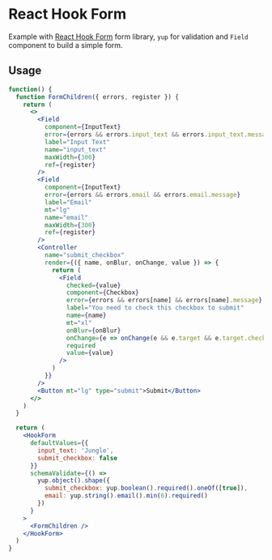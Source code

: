 # React Hook Form

Example with [React Hook Form](https://react-hook-form.com/) form library, `yup` for validation and `Field` component to build a simple form.

## Usage

```jsx
function() {
  function FormChildren({ errors, register }) {
    return (
      <>
        <Field
          component={InputText}
          error={errors && errors.input_text && errors.input_text.message}
          label="Input Text"
          name="input_text"
          maxWidth={300}
          ref={register}
        />
        <Field
          component={InputText}
          error={errors && errors.email && errors.email.message}
          label="Email"
          mt="lg"
          name="email"
          maxWidth={300}
          ref={register}
        />
        <Controller
          name="submit_checkbox"
          render={({ name, onBlur, onChange, value }) => {
            return (
              <Field
                checked={value}
                component={Checkbox}
                error={errors && errors[name] && errors[name].message}
                label="You need to check this checkbox to submit"
                name={name}
                mt="xl"
                onBlur={onBlur}
                onChange={e => onChange(e && e.target && e.target.checked)}
                required
                value={value}
              />
            )
          }}
        />
        <Button mt="lg" type="submit">Submit</Button>
      </>
    )
  }

  return (
    <HookForm
      defaultValues={{
        input_text: 'Jungle',
        submit_checkbox: false
      }}
      schemaValidate={() =>
        yup.object().shape({
          submit_checkbox: yup.boolean().required().oneOf([true]),
          email: yup.string().email().min(6).required()
        })
      }
    >
      <FormChildren />
    </HookForm>
  )
}
```
